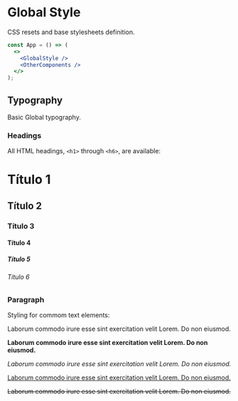 
<Meta title="GlobalStyle" component={GlobalStyle} />

# Global Style

CSS resets and base stylesheets definition.

```jsx
const App = () => (
  <>
    <GlobalStyle />
    <OtherComponents />
  </>
);
```

## Typography

Basic Global typography.

### Headings

All HTML headings, `<h1>` through `<h6>`, are available:

<Preview>
  <Story name="Headings">
    <div>
      <h1>Título 1</h1>
      <h2>Título 2</h2>
      <h3>Título 3</h3>
      <h4>Título 4</h4>
      <h5>Título 5</h5>
      <h6>Título 6</h6>
    </div>
  </Story>
</Preview>

### Paragraph

Styling for commom text elements:

<Preview>
  <Story name="Paragraph">
    <div>
      <p>
        Laborum commodo irure esse sint exercitation velit Lorem. Do non
        eiusmod.
      </p>
      <p>
        <strong>
          Laborum commodo irure esse sint exercitation velit Lorem. Do non
          eiusmod.
        </strong>
      </p>
      <p>
        <em>
          Laborum commodo irure esse sint exercitation velit Lorem. Do non
          eiusmod.
        </em>
      </p>
      <p>
        <u>
          Laborum commodo irure esse sint exercitation velit Lorem. Do non
          eiusmod.
        </u>
      </p>
      <p>
        <s>
          Laborum commodo irure esse sint exercitation velit Lorem. Do non
          eiusmod.
        </s>
      </p>
    </div>
  </Story>
</Preview>
